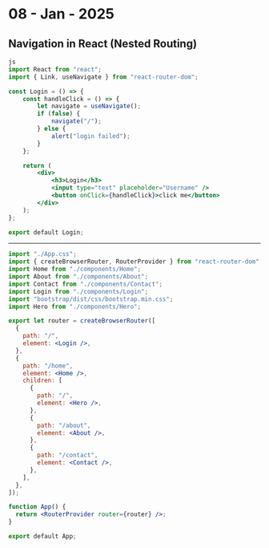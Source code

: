 # 08 - Jan - 2025

## Navigation in React (Nested Routing)

```jsx
js
import React from "react";
import { Link, useNavigate } from "react-router-dom";

const Login = () => {
    const handleClick = () => {
        let navigate = useNavigate();
        if (false) {
            navigate("/");
        } else {
            alert("login failed");
        }
    };

    return (
        <div>
            <h3>Login</h3>
            <input type="text" placeholder="Username" />
            <button onClick={handleClick}>click me</button>
        </div>
    );
};

export default Login;

```

---------

```jsx
import "./App.css";
import { createBrowserRouter, RouterProvider } from "react-router-dom";
import Home from "./components/Home";
import About from "./components/About";
import Contact from "./components/Contact";
import Login from "./components/Login";
import "bootstrap/dist/css/bootstrap.min.css";
import Hero from "./components/Hero";

export let router = createBrowserRouter([
  {
    path: "/",
    element: <Login />,
  },
  {
    path: "/home",
    element: <Home />,
    children: [
      {
        path: "/",
        element: <Hero />,
      },
      {
        path: "/about",
        element: <About />,
      },
      {
        path: "/contact",
        element: <Contact />,
      },
    ],
  },
]);

function App() {
  return <RouterProvider router={router} />;
}

export default App;

```
